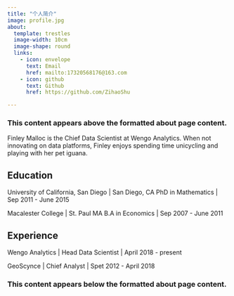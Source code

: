 ```yaml
---
title: "个人简介"
image: profile.jpg
about:
  template: trestles
  image-width: 10cm
  image-shape: round
  links:
    - icon: envelope
      text: Email
      href: mailto:17320568176@163.com
    - icon: github
      text: Github
      href: https://github.com/ZihaoShu

---
```


### This content appears above the formatted about page content.

:::{#hero-heading}
Finley Malloc is the Chief Data Scientist at Wengo Analytics. When not innovating on data platforms, Finley enjoys spending  time unicycling and playing with her pet iguana.

## Education

University of California, San Diego | San Diego, CA
PhD in Mathematics | Sep 2011 - June 2015

Macalester College | St. Paul MA
B.A in Economics | Sep 2007 - June 2011

## Experience

Wengo Analytics | Head Data Scientist | April 2018 - present

GeoScynce | Chief Analyst | Spet 2012 - April 2018
:::

### This content appears below the formatted about page content.